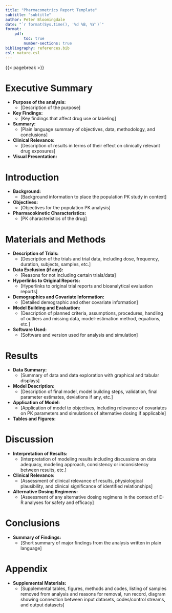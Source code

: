 ```yaml
---
title: "Pharmacometrics Report Template"
subtitle: "subtitle"
author: Peter Bloomingdale
date: "`r format(Sys.time(), '%d %B, %Y')`"
format:
    pdf:
        toc: true
        number-sections: true
bibliography: references.bib
csl: nature.csl
---
```


{{< pagebreak >}}

# Executive Summary

- **Purpose of the analysis:** 
    - [Description of the purpose]
- **Key Findings:** 
    - [Key findings that affect drug use or labeling]
- **Summary:** 
    - [Plain language summary of objectives, data, methodology, and conclusions]
- **Clinical Relevance:** 
    - [Description of results in terms of their effect on clinically relevant drug exposures]
- **Visual Presentation:** 

# Introduction

- **Background:** 
    - [Background information to place the population PK study in context]
- **Objectives:** 
    - [Objectives for the population PK analysis]
- **Pharmacokinetic Characteristics:** 
    - [PK characteristics of the drug]

# Materials and Methods

- **Description of Trials:**
    - [Description of the trials and trial data, including dose, frequency, duration, subjects, samples, etc.]
- **Data Exclusion (if any):**
    - [Reasons for not including certain trials/data]
- **Hyperlinks to Original Reports:**
    - [Hyperlinks to original trial reports and bioanalytical evaluation reports]
- **Demographics and Covariate Information:**
    - [Detailed demographic and other covariate information]
- **Model Building and Evaluation:**
    - [Description of planned criteria, assumptions, procedures, handling of outliers and missing data, model-estimation method, equations, etc.]
- **Software Used:** 
    - [Software and version used for analysis and simulation]

# Results

- **Data Summary:**
    - [Summary of data and data exploration with graphical and tabular displays]
- **Model Description:**
    - [Description of final model, model building steps, validation, final parameter estimates, deviations if any, etc.]
- **Application of Model:**
    - [Application of model to objectives, including relevance of covariates on PK parameters and simulations of alternative dosing if applicable]
- **Tables and Figures:**

# Discussion

- **Interpretation of Results:**
    - [Interpretation of modeling results including discussions on data adequacy, modeling approach, consistency or inconsistency between results, etc.]
- **Clinical Relevance:**
    - [Assessment of clinical relevance of results, physiological plausibility, and clinical significance of identified relationships]
- **Alternative Dosing Regimens:**
    - [Assessment of any alternative dosing regimens in the context of E-R analyses for safety and efficacy]

# Conclusions

- **Summary of Findings:**
    - [Short summary of major findings from the analysis written in plain language]

# Appendix

- **Supplemental Materials:**
    - [Supplemental tables, figures, methods and codes, listing of samples removed from analysis and reasons for removal, run record, diagram showing connection between input datasets, codes/control streams, and output datasets]

